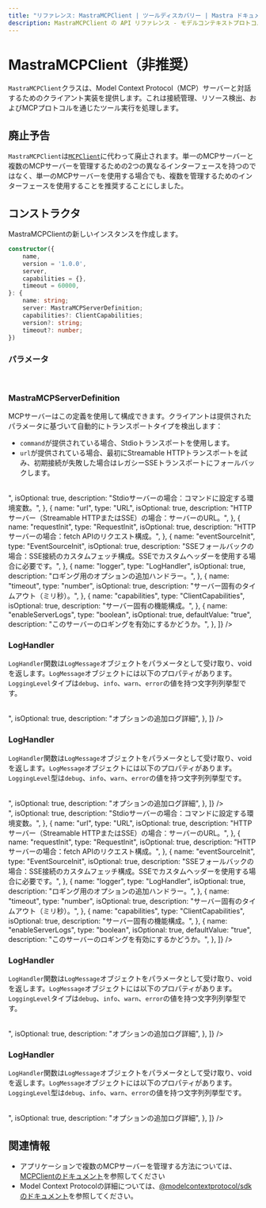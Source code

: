 ```yaml
---
title: "リファレンス: MastraMCPClient | ツールディスカバリー | Mastra ドキュメント"
description: MastraMCPClient の API リファレンス - モデルコンテキストプロトコルのクライアント実装。
---
```


# MastraMCPClient（非推奨）

`MastraMCPClient`クラスは、Model Context Protocol（MCP）サーバーと対話するためのクライアント実装を提供します。これは接続管理、リソース検出、およびMCPプロトコルを通じたツール実行を処理します。

## 廃止予告

`MastraMCPClient`は[`MCPClient`](./mcp-client)に代わって廃止されます。単一のMCPサーバーと複数のMCPサーバーを管理するための2つの異なるインターフェースを持つのではなく、単一のMCPサーバーを使用する場合でも、複数を管理するためのインターフェースを使用することを推奨することにしました。

## コンストラクタ

MastraMCPClientの新しいインスタンスを作成します。

```typescript
constructor({
    name,
    version = '1.0.0',
    server,
    capabilities = {},
    timeout = 60000,
}: {
    name: string;
    server: MastraMCPServerDefinition;
    capabilities?: ClientCapabilities;
    version?: string;
    timeout?: number;
})
```

### パラメータ

<br />
<PropertiesTable
  content={[
    {
      name: "name",
      type: "string",
      description: "このクライアントインスタンスの名前識別子。",
    },
    {
      name: "version",
      type: "string",
      isOptional: true,
      defaultValue: "1.0.0",
      description: "クライアントのバージョン。",
    },
    {
      name: "server",
      type: "MastraMCPServerDefinition",
      description:
        "stdioサーバー接続またはSSEサーバー接続のいずれかの構成パラメータ。ログハンドラーとサーバーログの構成を含めることができます。",
    },
    {
      name: "capabilities",
      type: "ClientCapabilities",
      isOptional: true,
      defaultValue: "{}",
      description: "クライアントのオプション機能構成。",
    },
    {
      name: "timeout",
      type: "number",
      isOptional: true,
      defaultValue: 60000,
      description: "クライアントツール呼び出しのタイムアウト時間（ミリ秒）。",
    },
  ]}
/>

### MastraMCPServerDefinition

MCPサーバーはこの定義を使用して構成できます。クライアントは提供されたパラメータに基づいて自動的にトランスポートタイプを検出します：

- `command`が提供されている場合、Stdioトランスポートを使用します。
- `url`が提供されている場合、最初にStreamable HTTPトランスポートを試み、初期接続が失敗した場合はレガシーSSEトランスポートにフォールバックします。

<br />
<PropertiesTable
  content={[
    {
      name: "command",
      type: "string",
      isOptional: true,
      description: "Stdioサーバーの場合：実行するコマンド。",
    },
    {
      name: "args",
      type: "string[]",
      isOptional: true,
      description: "Stdioサーバーの場合：コマンドに渡す引数。",
    },
    {
      name: "env",
      type: "Record<string, string>",
      isOptional: true,
      description: "Stdioサーバーの場合：コマンドに設定する環境変数。",
    },
    {
      name: "url",
      type: "URL",
      isOptional: true,
      description:
        "HTTPサーバー（Streamable HTTPまたはSSE）の場合：サーバーのURL。",
    },
    {
      name: "requestInit",
      type: "RequestInit",
      isOptional: true,
      description: "HTTPサーバーの場合：fetch APIのリクエスト構成。",
    },
    {
      name: "eventSourceInit",
      type: "EventSourceInit",
      isOptional: true,
      description:
        "SSEフォールバックの場合：SSE接続のカスタムフェッチ構成。SSEでカスタムヘッダーを使用する場合に必要です。",
    },
    {
      name: "logger",
      type: "LogHandler",
      isOptional: true,
      description: "ロギング用のオプションの追加ハンドラー。",
    },
    {
      name: "timeout",
      type: "number",
      isOptional: true,
      description: "サーバー固有のタイムアウト（ミリ秒）。",
    },
    {
      name: "capabilities",
      type: "ClientCapabilities",
      isOptional: true,
      description: "サーバー固有の機能構成。",
    },
    {
      name: "enableServerLogs",
      type: "boolean",
      isOptional: true,
      defaultValue: "true",
      description: "このサーバーのロギングを有効にするかどうか。",
    },
  ]}
/>

### LogHandler

`LogHandler`関数は`LogMessage`オブジェクトをパラメータとして受け取り、voidを返します。`LogMessage`オブジェクトには以下のプロパティがあります。`LoggingLevel`タイプは`debug`、`info`、`warn`、`error`の値を持つ文字列列挙型です。

<br />
<PropertiesTable
  content={[
    {
      name: "level",
      type: "LoggingLevel",
      description: "ログレベル（debug、info、warn、error）",
    },
    {
      name: "message",
      type: "string",
      description: "ログメッセージの内容",
    },
    {
      name: "timestamp",
      type: "Date",
      description: "ログが生成された時間",
    },
    {
      name: "serverName",
      type: "string",
      description: "ログを生成したサーバーの名前",
    },
    {
      name: "details",
      type: "Record<string, any>",
      isOptional: true,
      description: "オプションの追加ログ詳細",
    },
  ]}
/>

### LogHandler

`LogHandler`関数は`LogMessage`オブジェクトをパラメータとして受け取り、voidを返します。`LogMessage`オブジェクトには以下のプロパティがあります。`LoggingLevel`型は`debug`、`info`、`warn`、`error`の値を持つ文字列列挙型です。

<br />
<PropertiesTable
  content={[
    {
      name: "level",
      type: "LoggingLevel",
      description: "ログレベル（debug、info、warn、error）",
    },
    {
      name: "message",
      type: "string",
      description: "ログメッセージの内容",
    },
    {
      name: "timestamp",
      type: "Date",
      description: "ログが生成された時間",
    },
    {
      name: "serverName",
      type: "string",
      description: "ログを生成したサーバーの名前",
    },
    {
      name: "details",
      type: "Record<string, any>",
      isOptional: true,
      description: "オプションの追加ログ詳細",
    },
  ]}
/>

<br />
<PropertiesTable
  content={[
    {
      name: "command",
      type: "string",
      isOptional: true,
      description: "Stdioサーバーの場合：実行するコマンド。",
    },
    {
      name: "args",
      type: "string[]",
      isOptional: true,
      description: "Stdioサーバーの場合：コマンドに渡す引数。",
    },
    {
      name: "env",
      type: "Record<string, string>",
      isOptional: true,
      description: "Stdioサーバーの場合：コマンドに設定する環境変数。",
    },
    {
      name: "url",
      type: "URL",
      isOptional: true,
      description:
        "HTTPサーバー（Streamable HTTPまたはSSE）の場合：サーバーのURL。",
    },
    {
      name: "requestInit",
      type: "RequestInit",
      isOptional: true,
      description: "HTTPサーバーの場合：fetch APIのリクエスト構成。",
    },
    {
      name: "eventSourceInit",
      type: "EventSourceInit",
      isOptional: true,
      description:
        "SSEフォールバックの場合：SSE接続のカスタムフェッチ構成。SSEでカスタムヘッダーを使用する場合に必要です。",
    },
    {
      name: "logger",
      type: "LogHandler",
      isOptional: true,
      description: "ロギング用のオプションの追加ハンドラー。",
    },
    {
      name: "timeout",
      type: "number",
      isOptional: true,
      description: "サーバー固有のタイムアウト（ミリ秒）。",
    },
    {
      name: "capabilities",
      type: "ClientCapabilities",
      isOptional: true,
      description: "サーバー固有の機能構成。",
    },
    {
      name: "enableServerLogs",
      type: "boolean",
      isOptional: true,
      defaultValue: "true",
      description: "このサーバーのロギングを有効にするかどうか。",
    },
  ]}
/>

### LogHandler

`LogHandler`関数は`LogMessage`オブジェクトをパラメータとして受け取り、voidを返します。`LogMessage`オブジェクトには以下のプロパティがあります。`LoggingLevel`タイプは`debug`、`info`、`warn`、`error`の値を持つ文字列列挙型です。

<br />
<PropertiesTable
  content={[
    {
      name: "level",
      type: "LoggingLevel",
      description: "ログレベル（debug、info、warn、error）",
    },
    {
      name: "message",
      type: "string",
      description: "ログメッセージの内容",
    },
    {
      name: "timestamp",
      type: "Date",
      description: "ログが生成された時間",
    },
    {
      name: "serverName",
      type: "string",
      description: "ログを生成したサーバーの名前",
    },
    {
      name: "details",
      type: "Record<string, any>",
      isOptional: true,
      description: "オプションの追加ログ詳細",
    },
  ]}
/>

### LogHandler

`LogHandler`関数は`LogMessage`オブジェクトをパラメータとして受け取り、voidを返します。`LogMessage`オブジェクトには以下のプロパティがあります。`LoggingLevel`型は`debug`、`info`、`warn`、`error`の値を持つ文字列列挙型です。

<br />
<PropertiesTable
  content={[
    {
      name: "level",
      type: "LoggingLevel",
      description: "ログレベル（debug、info、warn、error）",
    },
    {
      name: "message",
      type: "string",
      description: "ログメッセージの内容",
    },
    {
      name: "timestamp",
      type: "Date",
      description: "ログが生成された時間",
    },
    {
      name: "serverName",
      type: "string",
      description: "ログを生成したサーバーの名前",
    },
    {
      name: "details",
      type: "Record<string, any>",
      isOptional: true,
      description: "オプションの追加ログ詳細",
    },
  ]}
/>

## 関連情報

- アプリケーションで複数のMCPサーバーを管理する方法については、[MCPClientのドキュメント](./mcp-client)を参照してください
- Model Context Protocolの詳細については、[@modelcontextprotocol/sdkのドキュメント](https://github.com/modelcontextprotocol/typescript-sdk)を参照してください。
